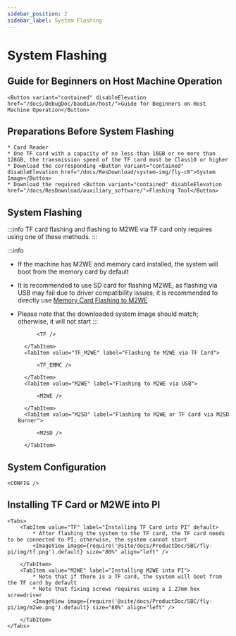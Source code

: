 ```yaml
---
sidebar_position: 2
sidebar_label: System Flashing
---
```




# System Flashing

## Guide for Beginners on Host Machine Operation

    <Button variant="contained" disableElevation href="/docs/DebugDoc/baodian/host/">Guide for Beginners on Host Machine Operation</Button>

## Preparations Before System Flashing

    * Card Reader
    * One TF card with a capacity of no less than 16GB or no more than 128GB, the transmission speed of the TF card must be Class10 or higher
    * Download the corresponding <Button variant="contained" disableElevation href="/docs/ResDownload/system-img/fly-c8">System Image</Button>
    * Download the required <Button variant="contained" disableElevation href="/docs/ResDownload/auxiliary_software/">Flashing Tool</Button>

## System Flashing

:::info
TF card flashing and flashing to M2WE via TF card only requires using one of these methods.
:::

:::info
* If the machine has M2WE and memory card installed, the system will boot from the memory card by default
* It is recommended to use SD card for flashing M2WE, as flashing via USB may fail due to driver compatibility issues; it is recommended to directly use [Memory Card Flashing to M2WE](https://mellow-next.klipper.cn/docs/ProductDoc/SBC/fly-pi-v2/fly-os)
* Please note that the downloaded system image should match; otherwise, it will not start
:::

    <Tabs>
        <TabItem value="TF" label="Flashing to TF Card" default>
            
            <TF />
            
        </TabItem>
        <TabItem value="TF_M2WE" label="Flashing to M2WE via TF Card">
            
            <TF_EMMC />

        </TabItem>
        <TabItem value="M2WE" label="Flashing to M2WE via USB">
            
            <M2WE />

        </TabItem>
        <TabItem value="M2SD" label="Flashing to M2WE or TF Card via M2SD Burner">
            
            <M2SD />

        </TabItem>
    </Tabs>


## System Configuration

    <CONFIG />


## Installing TF Card or M2WE into PI

    <Tabs>
        <TabItem value="TF" label="Installing TF Card into PI" default>
            * After flashing the system to the TF card, the TF card needs to be connected to PI; otherwise, the system cannot start
            <ImageView image={require('@site/docs/ProductDoc/SBC/fly-pi/img/tf.png').default} size="80%" align="left" />  

        </TabItem>
        <TabItem value="M2WE" label="Installing M2WE into PI">
            * Note that if there is a TF card, the system will boot from the TF card by default
            * Note that fixing screws requires using a 1.27mm hex screwdriver
            <ImageView image={require('@site/docs/ProductDoc/SBC/fly-pi/img/m2we.png').default} size="80%" align="left" />  

        </TabItem>
    </Tabs>
